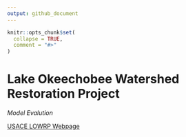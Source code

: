 ```yaml
---
output: github_document
---
```


<!-- README.md is generated from README.Rmd. Please edit that file -->

```r
knitr::opts_chunk$set(
  collapse = TRUE,
  comment = "#>"
)
```

# Lake Okeechobee Watershed Restoration Project 

*Model Evalution*

[USACE LOWRP Webpage](https://www.saj.usace.army.mil/LOWRP/)

